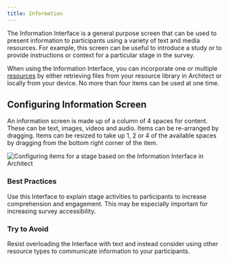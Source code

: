 ```yaml
---
title: Information
---
```


<InterfaceSummary
  title="Ego Form"
  image="/assets/img/interface-documentation/information/example.png"
  type="Utility"
  creates="Does not create entities"
  usesprompts="false"
/>

The Information Interface is a general purpose screen that can be used to present information to participants using a variety of text and media resources. For example, this screen can be useful to introduce a study or to provide instructions or context for a particular stage in the survey.

When using the Information Interface, you can incorporate one or multiple [resources](../key-concepts/resources) by either retrieving files from your resource library in Architect or locally from your device. No more than four items can be used at one time.

## Configuring Information Screen

An information screen is made up of a column of 4 spaces for content. These can be text, images, videos and audio. Items can be re-arranged by dragging. Items can be resized to take up 1, 2 or 4 of the available spaces by dragging from the bottom right corner of the item.

![Configuring items for a stage based on the Information Interface in Architect](/assets/img/interface-documentation/information/architect-items.png)

### Best Practices

<GoodPractice>

Use this Interface to explain stage activities to participants to increase comprehension and engagement. This may be especially important for increasing survey accessibility.

</GoodPractice>

### Try to Avoid

<BadPractice>

Resist overloading the Interface with text and instead consider using other
resource types to communicate information to your participants.

</BadPractice>
